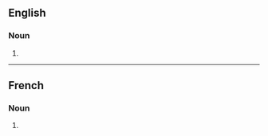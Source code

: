==English==

===Noun===
{{head|en|noun form}}

# {{plural of|en|transhumance}}

----

==French==

===Noun===
{{head|fr|noun plural form|g=f}}

# {{plural of|fr|transhumance}}